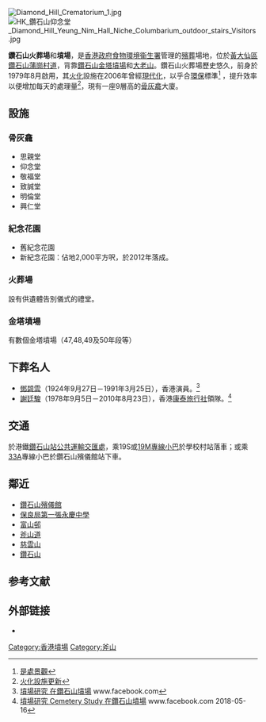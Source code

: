[[File:Diamond_Hill_Crematorium_1.jpg|thumb]]
[[File:HK_鑽石山仰念堂_Diamond_Hill_Yeung_Nim_Hall_Niche_Columbarium_outdoor_stairs_Visitors.jpg|thumb]]

'''鑽石山火葬場'''和'''墳場'''，是[[香港政府|香港政府]][[食物環境衞生署|食物環境衞生署]]管理的[[殯葬|殯葬]]場地，位於[[黃大仙區|黃大仙區]][[鑽石山|鑽石山]][[蒲崗村道|蒲崗村道]]，背靠[[鑽石山金塔墳場|鑽石山金塔墳場]]和[[大老山|大老山]]。鑽石山火葬場歷史悠久，前身於1979年8月啟用，其[[火化|火化]]設施在2006年曾經[[現代化|現代化]]，以乎合[[環保|環保]]標準<ref>[http://www.fso-createhk.gov.hk/accessibility/chi/locations_details.cfm?Photo_Num=00176 是處景觀]{{dead link|date=2018年4月 |bot=InternetArchiveBot |fix-attempted=yes }}</ref> ，提升效率以便增加每天的處理量<ref>[http://www.fehd.gov.hk/tc_chi/publications/annualrpt/2007/1_photo_06.html 火化設施更新]</ref>，現有一座9層高的[[骨灰龕|骨灰龕]]大廈。

==設施==
===骨灰龕===
*思親堂
*仰念堂
*敬福堂
*致誠堂
*明倫堂
*興仁堂

===紀念花園===
*舊紀念花園
*新紀念花園：佔地2,000平方呎，於2012年落成。

===火葬場===
設有供遺體告別儀式的禮堂。

===金塔墳場===
有數個金塔墳場（47,48,49及50年段等）

==下葬名人==
*[[鄧碧雲|鄧碧雲]]（1924年9月27日－1991年3月25日），香港演員。<ref>[https://www.facebook.com/hongkongcemetery/posts/408018846428158?__tn__=C-R/ 墳場研究 在鑽石山墳場] www.facebook.com</ref>
*[[謝廷駿|謝廷駿]]{{MBG|nocat}}（1978年9月5日－2010年8月23日），香港[[康泰旅行社|康泰旅行社]]領隊。<ref>[https://www.facebook.com/hongkongcemetery/photos/a.245579309338780/246501642579880/ 墳場研究 Cemetery Study 在鑽石山墳場] www.facebook.com 2018-05-16</ref>

==交通==
{{參見|斧山#交通}}

於港鐵[[鑽石山站公共運輸交匯處|鑽石山站公共運輸交匯處]]，乘19S或[[九龍區專線小巴19M線|19M]][[香港專線小巴|專線小巴]]於學校村站落車；或乘[[九龍區專線小巴33A線|33A]]專線小巴於鑽石山殯儀館站下車。

==鄰近==
*[[鑽石山殯儀館|鑽石山殯儀館]]
*[[保良局第一張永慶中學|保良局第一張永慶中學]]
*[[富山邨|富山邨]]
*[[斧山道|斧山道]]
*[[慈雲山|慈雲山]]
*[[鑽石山|鑽石山]]

== 参考文献 ==
{{Reflist|30em}}

== 外部链接 ==
* {{Commons category-inline|Diamond Hill Columbarium}}

[[Category:香港墳場|Category:香港墳場]]
[[Category:斧山|Category:斧山]]